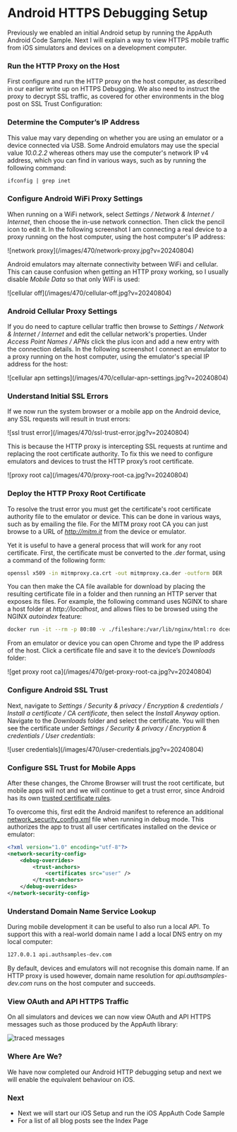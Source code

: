 # Android HTTPS Debugging Setup

Previously we enabled an initial Android setup by running the <Link href='/posts/android-setup'>AppAuth Android Code Sample</Link>. Next I will explain a way to view HTTPS mobile traffic from iOS simulators and devices on a development computer.

### Run the HTTP Proxy on the Host

First configure and run the HTTP proxy on the host computer, as described in our earlier write up on <Link href='/posts/http-debugging-setup'>HTTPS Debugging</Link>. We also need to instruct the proxy to decrypt SSL traffic, as covered for other environments in the blog post on <Link href='/posts/developer-ssl-setup'>SSL Trust Configuration</Link>:

### Determine the Computer’s IP Address

This value may vary depending on whether you are using an emulator or a device connected via USB. Some Android emulators may use the special value *10.0.2.2* whereas others may use the computer's network IP v4 address, which you can find in various ways, such as by running the following command:

```markdown
ifconfig | grep inet
```

### Configure Android WiFi Proxy Settings

When running on a WiFi network, select *Settings / Network & Internet / Internet*, then choose the in-use network connection. Then click the pencil icon to edit it. In the following screenshot I am connecting a real device to a proxy running on the host computer, using the host computer's IP address:

<div className="smallimage">
![network proxy](/images/470/network-proxy.jpg?v=20240804)
</div>

Android emulators may alternate connectivity between WiFi and cellular. This can cause confusion when getting an HTTP proxy working, so I usually disable *Mobile Data* so that only WiFi is used:

<div className="smallimage">
![cellular off](/images/470/cellular-off.jpg?v=20240804)
</div>

### Android Cellular Proxy Settings

If you do need to capture cellular traffic then browse to *Settings / Network & Internet / Internet* and edit the cellular network's properties. Under *Access Point Names / APNs* click the plus icon and add a new entry with the connection details. In the following screenshot I connect an emulator to a proxy running on the host computer, using the emulator's special IP address for the host:

<div className="smallimage">
![cellular apn settings](/images/470/cellular-apn-settings.jpg?v=20240804)
</div>

### Understand Initial SSL Errors

If we now run the system browser or a mobile app on the Android device, any SSL requests will result in trust errors:

<div className="smallimage">
![ssl trust error](/images/470/ssl-trust-error.jpg?v=20240804)
</div>

This is because the HTTP proxy is intercepting SSL requests at runtime and replacing the root certificate authority. To fix this we need to configure emulators and devices to trust the HTTP proxy’s root certificate.

<div className="smallimage">
![proxy root ca](/images/470/proxy-root-ca.jpg?v=20240804)
</div>

### Deploy the HTTP Proxy Root Certificate

To resolve the trust error you must get the certificate's root certificate authority file to the emulator or device. This can be done in various ways, such as by emailing the file. For the MITM proxy root CA you can just browse to a URL of *http://mitm.it* from the device or emulator.

Yet it is useful to have a general process that will work for any root certificate. First, the certificate must be converted to the *.der* format, using a command of the following form:

```bash
openssl x509 -in mitmproxy.ca.crt -out mitmproxy.ca.der -outform DER
```

You can then make the CA file available for download by placing the resulting certificate file in a folder and then running an HTTP server that exposes its files. For example, the following command uses NGINX to share a host folder at *http://localhost*, and allows files to be browsed using the NGINX *autoindex* feature:

```bash
docker run -it --rm -p 80:80 -v ./fileshare:/var/lib/nginx/html:ro dceoy/nginx-autoindex
```

From an emulator or device you can open Chrome and type the IP address of the host. Click a certificate file and save it to the device’s *Downloads* folder:

<div className="smallimage">
![get proxy root ca](/images/470/get-proxy-root-ca.jpg?v=20240804)
</div>

### Configure Android SSL Trust

Next, navigate to *Settings / Security & privacy / Encryption & credentials / Install a certificate / CA certificate*, then select the *Install Anyway* option. Navigate to the *Downloads* folder and select the certificate. You will then see the certificate under *Settings / Security & privacy / Encryption & credentials / User credentials*:

<div className="smallimage">
![user credentials](/images/470/user-credentials.jpg?v=20240804)
</div>

### Configure SSL Trust for Mobile Apps

After these changes, the Chrome Browser will trust the root certificate, but mobile apps will not and we will continue to get a trust error, since Android has its own [trusted certificate rules](https://android-developers.googleblog.com/2016/07/changes-to-trusted-certificate.html).

To overcome this, first edit the Android manifest to reference an additional [network_security_config.xml](https://developer.android.com/training/articles/security-config.html) file when running in debug mode. This authorizes the app to trust all user certificates installed on the device or emulator:

```xml
<?xml version="1.0" encoding="utf-8"?>
<network-security-config>
    <debug-overrides>
        <trust-anchors>
            <certificates src="user" />
        </trust-anchors>
    </debug-overrides>
</network-security-config>
```

### Understand Domain Name Service Lookup

During mobile development it can be useful to also run a local API. To support this with a real-world domain name I add a local DNS entry on my local computer:

```markdown
127.0.0.1 api.authsamples-dev.com
```

By default, devices and emulators will not recognise this domain name. If an HTTP proxy is used however, domain name resolution for *api.authsamples-dev.com* runs on the host computer and succeeds.

### View OAuth and API HTTPS Traffic

On all simulators and devices we can now view OAuth and API HTTPS messages such as those produced by the AppAuth library:

![traced messages](/images/470/traced-messages.jpg?v=20240804)

### Where Are We?

We have now completed our Android HTTP debugging setup and next we will enable the equivalent behaviour on iOS.

### Next

- Next we will start our iOS Setup and run the <Link href='/posts/ios-setup'>iOS AppAuth Code Sample</Link>
- For a list of all blog posts see the <Link href='/posts/index'>Index Page</Link>
